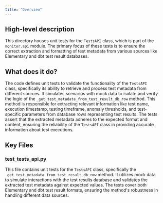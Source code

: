 ```yaml
---
title: "Overview"
---
```


## High-level description
This directory houses unit tests for the `TestsAPI` class, which is part of the `monitor.api` module. The primary focus of these tests is to ensure the correct extraction and formatting of test metadata from various sources like Elementary and dbt test result databases.

## What does it do?
The code defines unit tests to validate the functionality of the `TestsAPI` class, specifically its ability to retrieve and process test metadata from different sources. It simulates scenarios with mock data to isolate and verify the logic of the `_get_test_metadata_from_test_result_db_row` method. This method is responsible for extracting relevant information like test name, execution timestamp, testing timeframe, anomaly thresholds, and test-specific parameters from database rows representing test results. The tests assert that the extracted metadata adheres to the expected format and content, ensuring the reliability of the `TestsAPI` class in providing accurate information about test executions.

## Key Files
### test_tests_api.py
This file contains unit tests for the `TestsAPI` class, specifically the `_get_test_metadata_from_test_result_db_row` method. It utilizes mock data to simulate interactions with the test results database and validates the extracted test metadata against expected values. The tests cover both Elementary and dbt test result formats, ensuring the method's robustness in handling different data sources.
